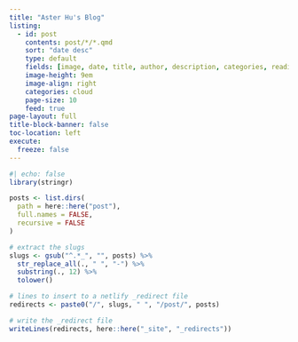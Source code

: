 ```yaml
---
title: "Aster Hu's Blog"
listing:
  - id: post
    contents: post/*/*.qmd
    sort: "date desc"
    type: default
    fields: [image, date, title, author, description, categories, reading-time]
    image-height: 9em
    image-align: right
    categories: cloud
    page-size: 10
    feed: true
page-layout: full
title-block-banner: false
toc-location: left
execute: 
  freeze: false
---
```


::: {#post}
:::

```r
#| echo: false
library(stringr)

posts <- list.dirs(
  path = here::here("post"),
  full.names = FALSE,
  recursive = FALSE
)

# extract the slugs
slugs <- gsub("^.*_", "", posts) %>% 
  str_replace_all(., " ", "-") %>% 
  substring(., 12) %>% 
  tolower()

# lines to insert to a netlify _redirect file
redirects <- paste0("/", slugs, " ", "/post/", posts)

# write the _redirect file
writeLines(redirects, here::here("_site", "_redirects"))
```